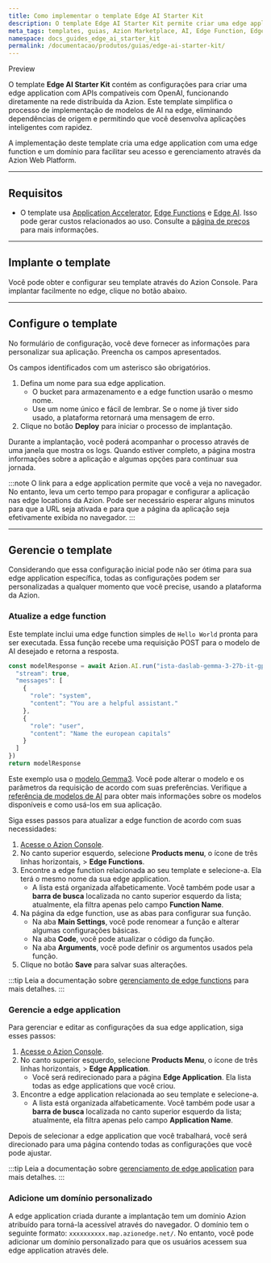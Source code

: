 ```yaml
---
title: Como implementar o template Edge AI Starter Kit
description: O template Edge AI Starter Kit permite criar uma edge application com APIs compatíveis com OpenAI, funcionando diretamente na rede distribuída da Azion. 
meta_tags: templates, guias, Azion Marketplace, AI, Edge Function, Edge Application
namespace: docs_guides_edge_ai_starter_kit
permalink: /documentacao/produtos/guias/edge-ai-starter-kit/
---
```



<Tag severity="info" client:only="vue">
Preview
</Tag>

O template **Edge AI Starter Kit** contém as configurações para criar uma edge application com APIs compatíveis com OpenAI, funcionando diretamente na rede distribuída da Azion. Este template simplifica o processo de implementação de modelos de AI na edge, eliminando dependências de origem e permitindo que você desenvolva aplicações inteligentes com rapidez. 

A implementação deste template cria uma edge application com uma edge function e um domínio para facilitar seu acesso e gerenciamento através da Azion Web Platform.

---

## Requisitos

- O template usa [Application Accelerator](/pt-br/documentacao/produtos/build/edge-application/application-accelerator/), [Edge Functions](/pt-br/documentacao/produtos/build/edge-application/edge-functions/) e [Edge AI](/pt-br/documentacao/produtos/ai/edge-ai/). Isso pode gerar custos relacionados ao uso. Consulte a [página de preços](/pt-br/documentacao/produtos/precos/) para mais informações.

---

## Implante o template

Você pode obter e configurar seu template através do Azion Console. Para implantar facilmente no edge, clique no botão abaixo.

<LinkButton
    label="Implementar"
    link="https://console.azion.com/create/starter-kit-edge-ai"
    icon="ai ai-azion"
    icon-pos="left"
  />

---

## Configure o template

No formulário de configuração, você deve fornecer as informações para personalizar sua aplicação. Preencha os campos apresentados. 

Os campos identificados com um asterisco são obrigatórios.

1. Defina um nome para sua edge application.
    - O bucket para armazenamento e a edge function usarão o mesmo nome.
    - Use um nome único e fácil de lembrar. Se o nome já tiver sido usado, a plataforma retornará uma mensagem de erro.
2. Clique no botão **Deploy** para iniciar o processo de implantação.

Durante a implantação, você poderá acompanhar o processo através de uma janela que mostra os logs. Quando estiver completo, a página mostra informações sobre a aplicação e algumas opções para continuar sua jornada.

:::note
O link para a edge application permite que você a veja no navegador. No entanto, leva um certo tempo para propagar e configurar a aplicação nas edge locations da Azion. Pode ser necessário esperar alguns minutos para que a URL seja ativada e para que a página da aplicação seja efetivamente exibida no navegador.
:::

---

## Gerencie o template

Considerando que essa configuração inicial pode não ser ótima para sua edge application específica, todas as configurações podem ser personalizadas a qualquer momento que você precise, usando a plataforma da Azion.

### Atualize a edge function

Este template inclui uma edge function simples de `Hello World` pronta para ser executada. Essa função recebe uma requisição POST para o modelo de AI desejado e retorna a resposta.

```ts
const modelResponse = await Azion.AI.run("ista-daslab-gemma-3-27b-it-gptq-4b-128g", {
  "stream": true,
  "messages": [
    {
      "role": "system",
      "content": "You are a helpful assistant."
    },
    {
      "role": "user",
      "content": "Name the european capitals"
    }
  ]
})
return modelResponse
```

Este exemplo usa o [modelo Gemma3](/pt-br/documentacao/produtos/ai/edge-ai/modelos/gemma-3/). Você pode alterar o modelo e os parâmetros da requisição de acordo com suas preferências. Verifique a [referência de modelos de AI](/pt-br/documentacao/produtos/ai/edge-ai/modelos/) para obter mais informações sobre os modelos disponíveis e como usá-los em sua aplicação.

Siga esses passos para atualizar a edge function de acordo com suas necessidades:

1. [Acesse o Azion Console](https://console.azion.com).
2. No canto superior esquerdo, selecione **Products menu**, o ícone de três linhas horizontais, > **Edge Functions**.
3. Encontre a edge function relacionada ao seu template e selecione-a. Ela terá o mesmo nome da sua edge application.
    - A lista está organizada alfabeticamente. Você também pode usar a **barra de busca** localizada no canto superior esquerdo da lista; atualmente, ela filtra apenas pelo campo **Function Name**.
4. Na página da edge function, use as abas para configurar sua função.
    - Na aba **Main Settings**, você pode renomear a função e alterar algumas configurações básicas.
    - Na aba **Code**, você pode atualizar o código da função.
    - Na aba **Arguments**, você pode definir os argumentos usados pela função.
5. Clique no botão **Save** para salvar suas alterações.

:::tip
Leia a documentação sobre [gerenciamento de edge functions](/pt-br/documentacao/produtos/build/edge-application/edge-functions/) para mais detalhes.
:::

### Gerencie a edge application

Para gerenciar e editar as configurações da sua edge application, siga esses passos:

1. [Acesse o Azion Console](https://console.azion.com).
2. No canto superior esquerdo, selecione **Products Menu**, o ícone de três linhas horizontais, > **Edge Application**.
   - Você será redirecionado para a página **Edge Application**. Ela lista todas as edge applications que você criou.
3. Encontre a edge application relacionada ao seu template e selecione-a.
   - A lista está organizada alfabeticamente. Você também pode usar a **barra de busca** localizada no canto superior esquerdo da lista; atualmente, ela filtra apenas pelo campo **Application Name**.

Depois de selecionar a edge application que você trabalhará, você será direcionado para uma página contendo todas as configurações que você pode ajustar.

:::tip
Leia a documentação sobre [gerenciamento de edge application](/pt-br/documentacao/produtos/build/edge-application/primeiros-passos/) para mais detalhes.
:::

### Adicione um domínio personalizado

A edge application criada durante a implantação tem um domínio Azion atribuído para torná-la acessível através do navegador. O domínio tem o seguinte formato: `xxxxxxxxxx.map.azionedge.net/`. No entanto, você pode adicionar um domínio personalizado para que os usuários acessem sua edge application através dele.


<LinkButton link="/pt-br/documentacao/produtos/guias/configurar-dominio/" label="Ir para o guia de configuração de domínio" severity="secondary" />